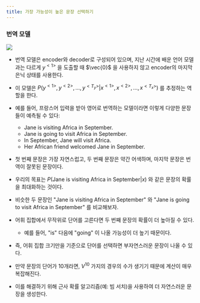 ```yaml
---
title: 가장 가능성이 높은 문장 선택하기
---
```


### 번역 모델

![](/assets/5c3fc4f8-f9ae-453b-a8f4-099a3e58e836.png)

* 번역 모델은 encoder와 decoder로 구성되어 있으며, 지난 시간에 배운 언어 모델과는 다르게 $y^{<1>}$ 을 도출할 때 $\vec{0}$ 을 사용하지 않고 encoder의 마지막 은닉 상태를 사용한다.

* 이 모델은 $P(y^{<1>}, y^{<2>}, ..., y^{<T_y>} | x^{<1>}, x^{<2>}, ..., x^{<T_x>})$ 를 추정하는 역할을 한다.

* 예를 들어, 프랑스어 입력을 받아 영어로 번역하는 모델이라면 이렇게 다양한 문장들이 예측될 수 있다:
    * Jane is visiting Africa in September.
    * Jane is going to visit Africa in September.
    * In September, Jane will visit Africa.
    * Her African friend welcomed Jane in September.

* 첫 번째 문장은 가장 자연스럽고, 두 번째 문장은 약간 어색하며, 마지막 문장은 번역이 잘못된 문장이다.

* 우리의 목표는 $P(\text{Jane is visiting Africa in September}|x)$ 와 같은 문장의 확률을 최대화하는 것이다.

* 비슷한 두 문장인 "Jane is visiting Africa in September" 와 "Jane is going to visit Africa in September" 를 비교해보자.
* 어휘 집합에서 무작위로 단어를 고른다면 두 번째 문장의 확률이 더 높아질 수 있다.
    * 예를 들어, "is" 다음에 "going" 이 나올 가능성이 더 높기 때문이다.

* 즉, 어휘 집합 크기만을 기준으로 단어를 선택하면 부자연스러운 문장이 나올 수 있다.
* 만약 문장의 단어가 10개라면, $V^{10}$ 가지의 경우의 수가 생기기 때문에 계산이 매우 복잡해진다.
* 이를 해결하기 위해 근사 확률 알고리즘(예: 빔 서치)을 사용하여 더 자연스러운 문장을 생성한다.